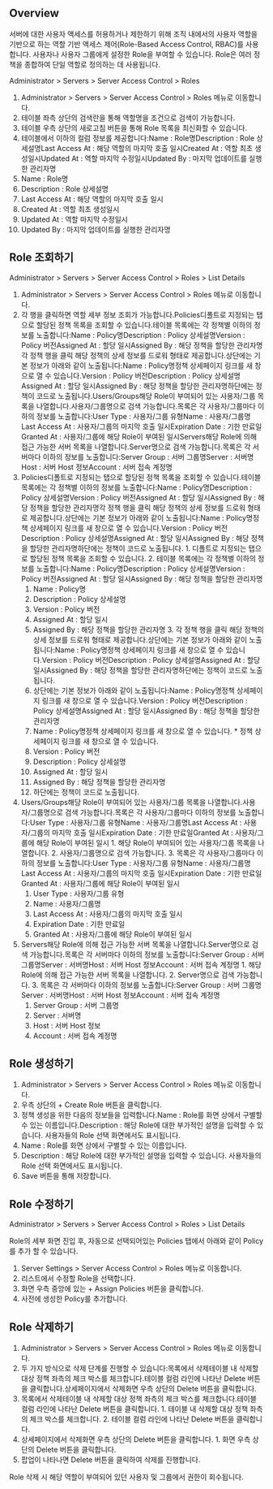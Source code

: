 ## Overview
서버에 대한 사용자 액세스를 허용하거나 제한하기 위해 조직 내에서의 사용자 역할을 기반으로 하는 역할 기반 액세스 제어(Role-Based Access Control, RBAC)를 사용합니다. 사용자나 사용자 그룹에게 설정한 Role을 부여할 수 있습니다. Role은 여러 정책을 종합하여 단일 역할로 정의하는 데 사용됩니다.

Administrator > Servers > Server Access Control > Roles

1. Administrator > Servers > Server Access Control > Roles 메뉴로 이동합니다.
2. 테이블 좌측 상단의 검색란을 통해 역할명을 조건으로 검색이 가능합니다.
3. 테이블 우측 상단의 새로고침 버튼을 통해 Role 목록을 최신화할 수 있습니다.
4. 테이블에서 이하의 컬럼 정보를 제공합니다:Name : Role명Description : Role 상세설명Last Access At : 해당 역할의 마지막 호출 일시Created At : 역할 최초 생성일시Updated At : 역할 마지막 수정일시Updated By : 마지막 업데이트를 실행한 관리자명
  1. Name : Role명
  2. Description : Role 상세설명
  3. Last Access At : 해당 역할의 마지막 호출 일시
  4. Created At : 역할 최초 생성일시
  5. Updated At : 역할 마지막 수정일시
  6. Updated By : 마지막 업데이트를 실행한 관리자명

## Role 조회하기
Administrator > Servers > Server Access Control > Roles > List Details

1. Administrator > Servers > Server Access Control > Roles 메뉴로 이동합니다.
2. 각 행을 클릭하면 역할 세부 정보 조회가 가능합니다.Policies디폴트로 지정되는 탭으로 할당된 정책 목록을 조회할 수 있습니다.테이블 목록에는 각 정책별 이하의 정보를 노출합니다:Name : Policy명Description : Policy 상세설명Version : Policy 버전Assigned At : 할당 일시Assigned By : 해당 정책을 할당한 관리자명각 정책 행을 클릭 해당 정책의 상세 정보를 드로워 형태로 제공합니다.상단에는 기본 정보가 아래와 같이 노출됩니다:Name : Policy명정책 상세페이지 링크를 새 창으로 열 수 있습니다.Version : Policy 버전Description : Policy 상세설명Assigned At : 할당 일시Assigned By : 해당 정책을 할당한 관리자명하단에는 정책이 코드로 노출됩니다.Users/Groups해당 Role이 부여되어 있는 사용자/그룹 목록을 나열합니다.사용자/그룹명으로 검색 가능합니다.목록은 각 사용자/그룹마다 이하의 정보를 노출합니다:User Type : 사용자/그룹 유형Name : 사용자/그룹명Last Access At : 사용자/그룹의 마지막 호출 일시Expiration Date : 기한 만료일Granted At : 사용자/그룹에 해당 Role이 부여된 일시Servers해당 Role에 의해 접근 가능한 서버 목록을 나열합니다.Server명으로 검색 가능합니다.목록은 각 서버마다 이하의 정보를 노출합니다:Server Group : 서버 그룹명Server : 서버명Host : 서버 Host 정보Account : 서버 접속 계정명 
  1. Policies디폴트로 지정되는 탭으로 할당된 정책 목록을 조회할 수 있습니다.테이블 목록에는 각 정책별 이하의 정보를 노출합니다:Name : Policy명Description : Policy 상세설명Version : Policy 버전Assigned At : 할당 일시Assigned By : 해당 정책을 할당한 관리자명각 정책 행을 클릭 해당 정책의 상세 정보를 드로워 형태로 제공합니다.상단에는 기본 정보가 아래와 같이 노출됩니다:Name : Policy명정책 상세페이지 링크를 새 창으로 열 수 있습니다.Version : Policy 버전Description : Policy 상세설명Assigned At : 할당 일시Assigned By : 해당 정책을 할당한 관리자명하단에는 정책이 코드로 노출됩니다.
    1. 디폴트로 지정되는 탭으로 할당된 정책 목록을 조회할 수 있습니다.
    2. 테이블 목록에는 각 정책별 이하의 정보를 노출합니다:Name : Policy명Description : Policy 상세설명Version : Policy 버전Assigned At : 할당 일시Assigned By : 해당 정책을 할당한 관리자명
      1. Name : Policy명
      2. Description : Policy 상세설명
      3. Version : Policy 버전
      4. Assigned At : 할당 일시
      5. Assigned By : 해당 정책을 할당한 관리자명
    3. 각 정책 행을 클릭 해당 정책의 상세 정보를 드로워 형태로 제공합니다.상단에는 기본 정보가 아래와 같이 노출됩니다:Name : Policy명정책 상세페이지 링크를 새 창으로 열 수 있습니다.Version : Policy 버전Description : Policy 상세설명Assigned At : 할당 일시Assigned By : 해당 정책을 할당한 관리자명하단에는 정책이 코드로 노출됩니다.
      1. 상단에는 기본 정보가 아래와 같이 노출됩니다:Name : Policy명정책 상세페이지 링크를 새 창으로 열 수 있습니다.Version : Policy 버전Description : Policy 상세설명Assigned At : 할당 일시Assigned By : 해당 정책을 할당한 관리자명
        1. Name : Policy명정책 상세페이지 링크를 새 창으로 열 수 있습니다.
          * 정책 상세페이지 링크를 새 창으로 열 수 있습니다.
        2. Version : Policy 버전
        3. Description : Policy 상세설명
        4. Assigned At : 할당 일시
        5. Assigned By : 해당 정책을 할당한 관리자명
      2. 하단에는 정책이 코드로 노출됩니다.
  2. Users/Groups해당 Role이 부여되어 있는 사용자/그룹 목록을 나열합니다.사용자/그룹명으로 검색 가능합니다.목록은 각 사용자/그룹마다 이하의 정보를 노출합니다:User Type : 사용자/그룹 유형Name : 사용자/그룹명Last Access At : 사용자/그룹의 마지막 호출 일시Expiration Date : 기한 만료일Granted At : 사용자/그룹에 해당 Role이 부여된 일시
    1. 해당 Role이 부여되어 있는 사용자/그룹 목록을 나열합니다.
    2. 사용자/그룹명으로 검색 가능합니다.
    3. 목록은 각 사용자/그룹마다 이하의 정보를 노출합니다:User Type : 사용자/그룹 유형Name : 사용자/그룹명Last Access At : 사용자/그룹의 마지막 호출 일시Expiration Date : 기한 만료일Granted At : 사용자/그룹에 해당 Role이 부여된 일시
      1. User Type : 사용자/그룹 유형
      2. Name : 사용자/그룹명
      3. Last Access At : 사용자/그룹의 마지막 호출 일시
      4. Expiration Date : 기한 만료일
      5. Granted At : 사용자/그룹에 해당 Role이 부여된 일시
  3. Servers해당 Role에 의해 접근 가능한 서버 목록을 나열합니다.Server명으로 검색 가능합니다.목록은 각 서버마다 이하의 정보를 노출합니다:Server Group : 서버 그룹명Server : 서버명Host : 서버 Host 정보Account : 서버 접속 계정명 
    1. 해당 Role에 의해 접근 가능한 서버 목록을 나열합니다.
    2. Server명으로 검색 가능합니다.
    3. 목록은 각 서버마다 이하의 정보를 노출합니다:Server Group : 서버 그룹명Server : 서버명Host : 서버 Host 정보Account : 서버 접속 계정명 
      1. Server Group : 서버 그룹명
      2. Server : 서버명
      3. Host : 서버 Host 정보
      4. Account : 서버 접속 계정명

## Role 생성하기
1. Administrator > Servers > Server Access Control > Roles 메뉴로 이동합니다.
2. 우측 상단의 + Create Role 버튼을 클릭합니다.
3. 정책 생성을 위한 다음의 정보들을 입력합니다.Name : Role를 화면 상에서 구별할 수 있는 이름입니다.Description : 해당 Role에 대한 부가적인 설명을 입력할 수 있습니다. 사용자들의 Role 선택 화면에서도 표시됩니다.
  1. Name : Role를 화면 상에서 구별할 수 있는 이름입니다.
  2. Description : 해당 Role에 대한 부가적인 설명을 입력할 수 있습니다. 사용자들의 Role 선택 화면에서도 표시됩니다.
4. Save 버튼을 통해 저장합니다.

## Role 수정하기
Administrator > Servers > Server Access Control > Roles > List Details

Role의 세부 화면 진입 후, 자동으로 선택되어있는 Policies 탭에서 아래와 같이 Policy를 추가 할 수 있습니다.

1. Server Settings > Server Access Control > Roles 메뉴로 이동합니다.
2. 리스트에서 수정할 Role을 선택합니다.
3. 화면 우측 중앙에 있는 + Assign Policies 버튼을 클릭합니다.
4. 사전에 생성한 Policy를 추가합니다.

## Role 삭제하기
1. Administrator > Servers > Server Access Control > Roles 메뉴로 이동합니다.
2. 두 가지 방식으로 삭제 단계를 진행할 수 있습니다:목록에서 삭제테이블 내 삭제할 대상 정책 좌측의 체크 박스를 체크합니다.테이블 컬럼 라인에 나타난 Delete 버튼을 클릭합니다.상세페이지에서 삭제화면 우측 상단의 Delete 버튼을 클릭합니다.
  1. 목록에서 삭제테이블 내 삭제할 대상 정책 좌측의 체크 박스를 체크합니다.테이블 컬럼 라인에 나타난 Delete 버튼을 클릭합니다.
    1. 테이블 내 삭제할 대상 정책 좌측의 체크 박스를 체크합니다.
    2. 테이블 컬럼 라인에 나타난 Delete 버튼을 클릭합니다.
  2. 상세페이지에서 삭제화면 우측 상단의 Delete 버튼을 클릭합니다.
    1. 화면 우측 상단의 Delete 버튼을 클릭합니다.
3. 팝업이 나타나면 Delete 버튼을 클릭하여 삭제를 진행합니다.

Role 삭제 시 해당 역할이 부여되어 있던 사용자 및 그룹에서 권한이 회수됩니다.
